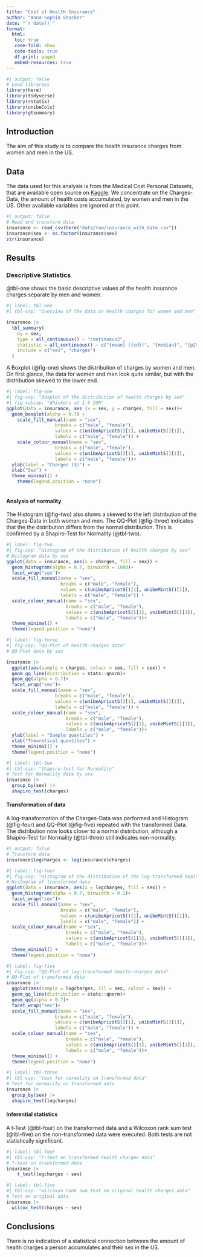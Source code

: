 ```yaml
---
title: "Cost of Health Insurance"
author: "Anna-Sophia Stocker"
date: "`r date()`"
format: 
  html:
   toc: true
   code-fold: show
   code-tools: true
   df-print: paged
   embed-resources: true
---
```


```r
#| output: false
# Load libraries
library(here)
library(tidyverse)
library(rstatix)
library(unibeCols)
library(gtsummary)
```

## Introduction

The aim of this study is to compare the health insurance charges from women and men in the US.

## Data

The data used for this analysis is from the Medical Cost Personal Datasets, that are available open source on [Kaggle](https://www.kaggle.com/datasets/mirichoi0218/insurance?resource=download). We concentrate on the Charges-Data, the amount of health costs accumulated, by women and men in the US. Other available variables are ignored at this point. 

```r
#| output: false
# Read and transform data
insurance <- read_csv(here("data/raw/insurance_with_date.csv"))
insurance$sex <- as.factor(insurance$sex)
str(insurance)
```

## Results

### Descriptive Statistics

@tbl-one shows the basic descriptive values of the health insurance charges separate by men and women. 

```r
#| label: tbl-one
#| tbl-cap: "Overview of the data on health charges for women and men"

insurance |> 
  tbl_summary(
    by = sex, 
    type = all_continuous() ~ "continuous2",
    statistic = all_continuous() ~ c("{mean} ({sd})", "{median}", "{p25} - {p75}", "{min}", "{max}"),
    include = c("sex", "charges")
  )
```

A Boxplot (@fig-one) shows the distribution of charges by women and men. On first glance, the data for women and men look quite similar, but with the distribution skewed to the lower end. 

```r
#| label: fig-one
#| fig-cap: "Boxplot of the distribution of health charges by sex"
#| fig-subcap: "Whiskers at 1.5 IQR"
ggplot(data = insurance, aes (x = sex, y = charges, fill = sex))+
  geom_boxplot(alpha = 0.7) +
    scale_fill_manual(name = "sex",
                  breaks = c("male", "female"),
                  values = c(unibeApricotS()[1], unibeMintS()[1]),
                  labels = c("male", "female")) +
    scale_colour_manual(name = "sex",
                  breaks = c("male", "female"),
                  values = c(unibeApricotS()[1], unibeMintS()[1]),
                  labels = c("male", "female"))+
  ylab(label = "Charges ($)") +
  xlab("Sex") +
  theme_minimal() + 
    theme(legend.position = "none")
  
```

#### Analysis of normality

The Histogram (@fig-two) also shows a skewed to the left distribution of the Charges-Data in both women and men. The QQ-Plot (@fig-three) indicates that the the distribution differs from the normal distribution. This is confirmed by a Shapiro-Test for Normality (@tbl-two).

```r
#| label: fig-two
#| fig-cap: "Histogram of the distribution of health charges by sex"
# Histogram data by sex
ggplot(data = insurance, aes(x = charges, fill = sex)) +
  geom_histogram(alpha = 0.7, binwidth = 1000)+
  facet_wrap("sex")+
  scale_fill_manual(name = "sex",
                    breaks = c("male", "female"),
                    values = c(unibeApricotS()[1], unibeMintS()[1]),
                    labels = c("male", "female")) +
  scale_colour_manual(name = "sex",
                      breaks = c("male", "female"),
                      values = c(unibeApricotS()[1], unibeMintS()[1]),
                      labels = c("male", "female"))+
  theme_minimal() + 
  theme(legend.position = "none")
```

```r
#| label: fig-three
#| fig-cap: "QQ-Plot of health-charges data"
# QQ-Plot data by sex

insurance |>
  ggplot(aes(sample = charges, colour = sex, fill = sex)) +
  geom_qq_line(distribution = stats::qnorm)+
  geom_qq(alpha = 0.7)+
  facet_wrap("sex")+
  scale_fill_manual(name = "sex",
                  breaks = c("male", "female"),
                  values = c(unibeApricotS()[1], unibeMintS()[1]),
                  labels = c("male", "female")) +
  scale_colour_manual(name = "sex",
                      breaks = c("male", "female"),
                      values = c(unibeApricotS()[1], unibeMintS()[1]),
                      labels = c("male", "female"))+
  ylab(label = "Sample quantiles") +
  xlab("Theoretical quantiles") +
  theme_minimal() + 
  theme(legend.position = "none")
```

```r
#| label: tbl-two
#| tbl-cap: "Shapiro-test for Normality"
# Test for Normality data by sex
insurance |>
  group_by(sex) |>
  shapiro_test(charges) 
```

#### Transformation of data
A log-transformation of the Charges-Data was performed and Histogram (@fig-four) and QQ-Plot (@fig-five) repeated with the transformed Data. The distribution now looks closer to a normal distribution, although a Shapiro-Test for Normality (@tbl-three) still indicates non-normality.

```r
#| output: false
# Transform data
insurance$logcharges <- log(insurance$charges)
```

```r
#| label: fig-four
#| fig-cap: "Histogram of the distribution of the log-transformed health charges by sex"
# Histogram of transformed data
ggplot(data = insurance, aes(x = logcharges, fill = sex)) +
  geom_histogram(alpha = 0.7, binwidth = 0.1)+
  facet_wrap("sex")+
  scale_fill_manual(name = "sex",
                    breaks = c("male", "female"),
                    values = c(unibeApricotS()[1], unibeMintS()[1]),
                    labels = c("male", "female")) +
  scale_colour_manual(name = "sex",
                      breaks = c("male", "female"),
                      values = c(unibeApricotS()[1], unibeMintS()[1]),
                      labels = c("male", "female"))+
  theme_minimal() + 
  theme(legend.position = "none")
```

```r
#| label: fig-five
#| fig-cap: "QQ-Plot of log-transformed health-charges data"
# QQ-Plot of transformed data
insurance |>
  ggplot(aes(sample = logcharges, ill = sex, colour = sex)) +
  geom_qq_line(distribution = stats::qnorm)+
  geom_qq(alpha = 0.7)+
  facet_wrap("sex")+
  scale_fill_manual(name = "sex",
                  breaks = c("male", "female"),
                  values = c(unibeApricotS()[1], unibeMintS()[1]),
                  labels = c("male", "female")) +
  scale_colour_manual(name = "sex",
                      breaks = c("male", "female"),
                      values = c(unibeApricotS()[1], unibeMintS()[1]),
                      labels = c("male", "female"))+
  theme_minimal() + 
  theme(legend.position = "none")
```

```r
#| label: tbl-three
#| tbl-cap: "test for normality on transformed data"
# Test for normality on transformed data
insurance |>
  group_by(sex) |> 
  shapiro_test(logcharges)
```

#### Inferential statistics
A t-Test (@tbl-four) on the transformed data and a Wilcoxon rank sum test (@tbl-five) on the non-transformed data were executed. Both tests are not statistically significant. 


```r
#| label: tbl-four
#| tbl-cap: "t-test on transformed health charges data"
# T-test on transformed data 
insurance |>
    t_test(logcharges ~ sex)
```

```r
#| label: tbl-five
#| tbl-cap: "wilcoxon rank sum test on original health charges data"
# Test on original data 
insurance |>
  wilcox_test(charges ~ sex)

```

## Conclusions

There is no indication of a statistical connection between the amount of health charges a person accumulates and their sex in the US. 
